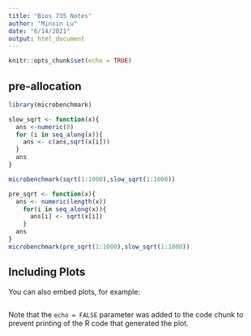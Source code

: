 ```yaml
---
title: "Bios 735 Notes"
author: "Minxin Lu"
date: "6/14/2021"
output: html_document
---
```


```r
knitr::opts_chunk$set(echo = TRUE)
```

## pre-allocation

```r
library(microbenchmark)

slow_sqrt <- function(x){
  ans <-numeric(0)
  for (i in seq_along(x)){
    ans <- c(ans,sqrt(x[i]))
  }
  ans
}

microbenchmark(sqrt(1:1000),slow_sqrt(1:1000))

pre_sqrt <- function(x){
  ans <- numeric(length(x))
    for(i in seq_along(x)){
      ans[i] <- sqrt(x[i])
    }
  ans
}
microbenchmark(pre_sqrt(1:1000),slow_sqrt(1:1000))
```

## Including Plots

You can also embed plots, for example:

```r

```

Note that the `echo = FALSE` parameter was added to the code chunk to prevent printing of the R code that generated the plot.
